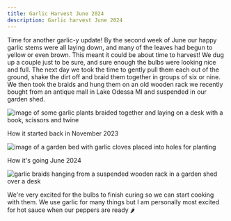 ```yaml
---
title: Garlic Harvest June 2024
description: Garlic harvest June 2024
---
```


Time for another garlic-y update! By the second week of June our happy garlic stems were all laying down, and many of the leaves had begun to yellow or even brown.
This meant it could be about time to harvest! We dug up a couple just to be sure, and sure enough the bulbs were looking nice and full.
The next day we took the time to gently pull them each out of the ground, shake the dirt off and braid them together in groups of six or nine.
We then took the braids and hung them on an old wooden rack we recently bought from an antique mall in Lake Odessa MI and suspended in our garden shed.


<Image src='https://images.okcoding.io/garlic-bunches.png' alt='image of some garlic plants braided together and laying on a desk with a book, scissors and twine' inferSize={true}/>

How it started back in November 2023

<Image src='https://images.okcoding.io/garlic-planting.png' alt='image of a garden bed with garlic cloves placed into holes for planting' inferSize={true}/>

How it's going June 2024

<Image src='https://images.okcoding.io/garlic-hanging-braids.png' alt='garlic braids hanging from a suspended wooden rack in a garden shed over a desk' inferSize={true}/>

We're very excited for the bulbs to finish curing so we can start cooking with them. We use garlic for many things but I am personally most excited for hot sauce when our peppers are ready 🌶️
